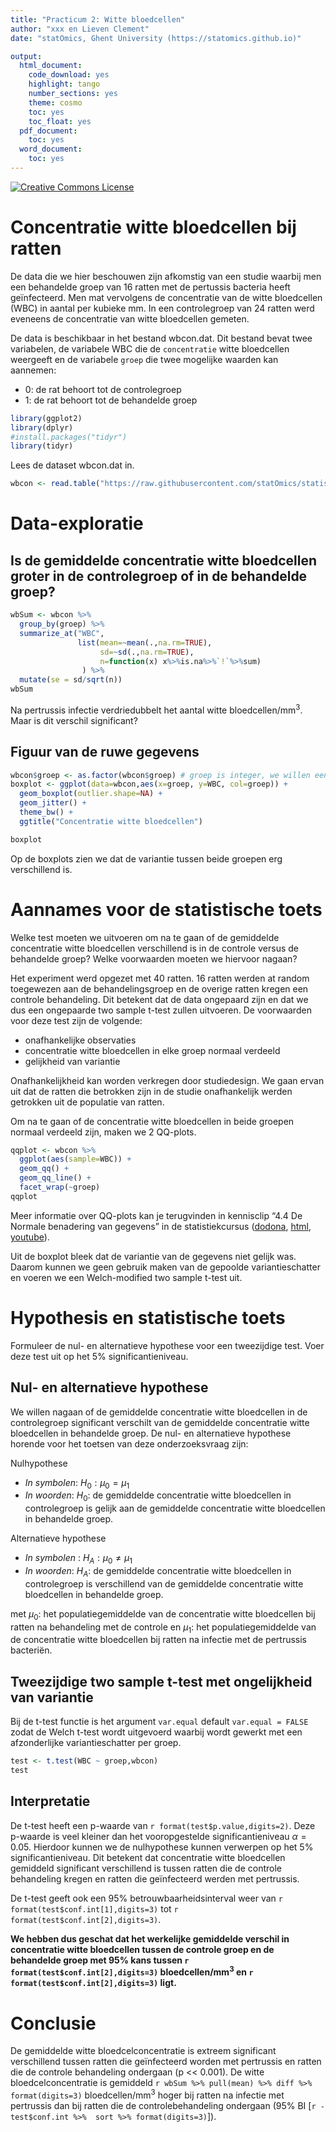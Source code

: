 ```yaml
---
title: "Practicum 2: Witte bloedcellen"
author: "xxx en Lieven Clement"
date: "statOmics, Ghent University (https://statomics.github.io)"

output:
  html_document:
    code_download: yes
    highlight: tango
    number_sections: yes
    theme: cosmo
    toc: yes
    toc_float: yes
  pdf_document:
    toc: yes
  word_document:
    toc: yes
---
```



<a rel="license" href="https://creativecommons.org/licenses/by-nc-sa/4.0"><img alt="Creative Commons License" style="border-width:0" src="https://i.creativecommons.org/l/by-nc-sa/4.0/88x31.png" /></a>

# Concentratie witte bloedcellen bij ratten

De data die we hier beschouwen zijn afkomstig van een studie waarbij men een behandelde groep van 16 ratten met de pertussis bacteria heeft geïnfecteerd. Men mat vervolgens de concentratie van de witte bloedcellen (WBC) in aantal per kubieke mm. In een controlegroep van 24 ratten werd eveneens de concentratie van witte bloedcellen gemeten.

De data is beschikbaar in het bestand wbcon.dat. Dit bestand bevat twee variabelen, de variabele WBC die de `concentratie` witte bloedcellen weergeeft en de variabele `groep` die twee mogelijke waarden kan aannemen:

- 0: de rat behoort tot de controlegroep
- 1: de rat behoort tot de behandelde groep

```r
library(ggplot2)
library(dplyr)
#install.packages("tidyr")
library(tidyr)
```

Lees de dataset wbcon.dat in.

```r
wbcon <- read.table("https://raw.githubusercontent.com/statOmics/statistiekBasisCursusData/master/practicum3/wbcon.dat", header = TRUE)
```

# Data-exploratie 

## Is de gemiddelde concentratie witte bloedcellen groter in de controlegroep of in de behandelde groep?

```r
wbSum <- wbcon %>%
  group_by(groep) %>%
  summarize_at("WBC", 
               list(mean=~mean(.,na.rm=TRUE),
                    sd=~sd(.,na.rm=TRUE),
                    n=function(x) x%>%is.na%>%`!`%>%sum)
                ) %>%
  mutate(se = sd/sqrt(n))
wbSum
```

Na pertrussis infectie verdriedubbelt het aantal witte bloedcellen/mm$^3$. Maar is dit verschil significant?

## Figuur van de ruwe gegevens 

```r
wbcon$groep <- as.factor(wbcon$groep) # groep is integer, we willen een factor
boxplot <- ggplot(data=wbcon,aes(x=groep, y=WBC, col=groep)) + 
  geom_boxplot(outlier.shape=NA) + 
  geom_jitter() +
  theme_bw() + 
  ggtitle("Concentratie witte bloedcellen")

boxplot 
```

Op de boxplots zien we dat de variantie tussen beide groepen erg verschillend is.

# Aannames voor de statistische toets

Welke test moeten we uitvoeren om na te gaan of de gemiddelde concentratie witte bloedcellen verschillend is in de controle versus de behandelde groep? Welke voorwaarden moeten we hiervoor nagaan?

Het experiment werd opgezet met 40 ratten. 16 ratten werden at random toegewezen aan de behandelingsgroep en de overige ratten kregen een controle behandeling. Dit betekent dat de data ongepaard zijn en dat we dus een ongepaarde two sample t-test zullen uitvoeren. De voorwaarden voor deze test zijn de volgende:

- onafhankelijke observaties
- concentratie witte bloedcellen in elke groep normaal verdeeld
- gelijkheid van variantie

Onafhankelijkheid kan worden verkregen door studiedesign. We gaan ervan uit dat de ratten die betrokken zijn in de studie onafhankelijk werden getrokken uit de populatie van ratten.

Om na te gaan of de concentratie witte bloedcellen in beide groepen normaal verdeeld zijn, maken we 2 QQ-plots.

```r
qqplot <- wbcon %>% 
  ggplot(aes(sample=WBC)) +
  geom_qq() +
  geom_qq_line() +
  facet_wrap(~groep)
qqplot
```

Meer informatie over QQ-plots kan je terugvinden in kennisclip "4.4 De Normale benadering van gegevens" in de statistiekcursus ([dodona](https://dodona.ugent.be/en/courses/469/series/5024/activities/1463749967/), [html](https://statomics.github.io/sbc21/chap_describe.html#sec:normal), [youtube](https://youtu.be/_OLtgfagMTg)).

Uit de boxplot bleek dat de variantie van de gegevens niet gelijk was. 
Daarom kunnen we geen gebruik maken van de gepoolde variantieschatter en voeren we een Welch-modified two sample t-test uit. 

# Hypothesis en statistische toets

Formuleer de nul- en alternatieve hypothese voor een tweezijdige test. Voer deze test uit op het 5% significantieniveau.

## Nul- en alternatieve hypothese 

We willen nagaan of de gemiddelde concentratie witte bloedcellen in de controlegroep significant verschilt van de gemiddelde concentratie witte bloedcellen in behandelde groep. De nul- en alternatieve hypothese horende voor het toetsen van deze onderzoeksvraag zijn:

Nulhypothese

- *In symbolen*: $H_0: \mu_0 = \mu_1$
- *In woorden*: $H_0:$ de gemiddelde concentratie witte bloedcellen in controlegroep is gelijk aan de gemiddelde concentratie witte bloedcellen in behandelde groep.


Alternatieve hypothese

- *In symbolen* : $H_A: \mu_0 \neq \mu_1$
- *In woorden*: $H_A:$ de gemiddelde concentratie witte bloedcellen in controlegroep is verschillend van de gemiddelde concentratie witte bloedcellen in behandelde groep.

met $\mu_0$: het populatiegemiddelde van de concentratie witte bloedcellen bij ratten na behandeling met de controle en $\mu_1$:  het populatiegemiddelde van de concentratie witte bloedcellen bij ratten na infectie met de pertrussis bacteriën. 

## Tweezijdige two sample t-test met ongelijkheid van variantie

Bij de t-test functie is het argument `var.equal` default `var.equal = FALSE` zodat de Welch t-test wordt uitgevoerd waarbij wordt gewerkt met een afzonderlijke variantieschatter per groep.

```r
test <- t.test(WBC ~ groep,wbcon)
test
```

## Interpretatie 
De t-test heeft een p-waarde van `r format(test$p.value,digits=2)`. Deze p-waarde is veel kleiner dan het vooropgestelde significantieniveau $\alpha=0.05$. Hierdoor kunnen we de nulhypothese kunnen verwerpen op het 5% significantieniveau. Dit betekent dat concentratie witte bloedcellen gemiddeld significant verschillend is tussen ratten die de controle behandeling kregen en ratten die geïnfecteerd werden met pertrussis. 

De t-test geeft ook een 95% betrouwbaarheidsinterval weer van `r format(test$conf.int[1],digits=3)` tot `r format(test$conf.int[2],digits=3)`. 

**We hebben dus geschat dat het werkelijke gemiddelde verschil in concentratie witte bloedcellen tussen de controle groep en de behandelde groep met 95% kans tussen `r format(test$conf.int[2],digits=3)` bloedcellen/mm$^3$ en `r format(test$conf.int[2],digits=3)` ligt.**


# Conclusie

De gemiddelde witte bloedcelconcentratie is extreem significant verschillend tussen ratten die geïnfecteerd worden met pertrussis en ratten die de controle behandeling ondergaan (p << 0.001). 
De witte bloedcelconcentratie is gemiddeld `r wbSum %>% pull(mean) %>% diff %>% format(digits=3)` bloedcellen/mm$^3$ hoger bij ratten na infectie met pertrussis dan bij ratten die de controlebehandeling ondergaan (95% BI [`r -test$conf.int %>%  sort %>% format(digits=3)`]). 

